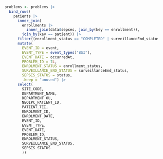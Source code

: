 ```r

problems <- problems |>
  bind_rows(
    patients |>
      inner_join(
        enrollments |>
          inner_join(data$sepses, join_by(key == enrollment)),
        join_by(key == patient)) |>
      filter((enrollment_status == "COMPLETED" | surveillanceEnd_status == "COMPLETED") & status != "COMPLETED") |>
      mutate(
        EVENT_ID = event,
        EVENT_TYPE = event_types("BSI"),
        EVENT_DATE = occurredAt,
        PROBLEM_ID = 7L,
        ENROLMENT_STATUS = enrollment_status,
        SURVEILLANCE_END_STATUS = surveillanceEnd_status,
        SEPSIS_STATUS = status,
        .keep = "unused") |>
      select(
        SITE_CODE,
        DEPARTMENT_NAME,
        DEPARTMENT_OU,
        NEOIPC_PATIENT_ID,
        PATIENT_TEI,
        ENROLMENT_ID,
        ENROLMENT_DATE,
        EVENT_ID,
        EVENT_TYPE,
        EVENT_DATE,
        PROBLEM_ID,
        ENROLMENT_STATUS,
        SURVEILLANCE_END_STATUS,
        SEPSIS_STATUS
        ))
```
